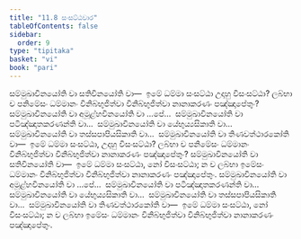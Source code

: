 ```yaml
---
title: "11.8 සංසට්ඨවාර"
tableOfContents: false
sidebar:
  order: 9
type: "tipitaka"
basket: "vi"
book: "pari"
---
```



<DynamicBreadcrumb />

<Division number="351" book="pari">

<Paragraph number="1736" book="pari">
සම්මුඛාවිනයෝති වා සතිවිනයෝති වා—  ඉමේ ධම්මා සංසට්ඨා උදාහු විසංසට්ඨා? ලබ්භා ච පනිමේසං ධම්මානං විනිබ්භුජිත්වා විනිබ්භුජිත්වා නානාකරණං පඤ්ඤාපේතුං? සම්මුඛාවිනයෝති වා අමූළ්හවිනයෝති වා …පේ…  සම්මුඛාවිනයෝති වා පටිඤ්ඤාතකරණන්ති වා…  සම්මුඛාවිනයෝති වා යේභුය්‍යසිකාති වා…  සම්මුඛාවිනයෝති වා තස්සපාපියසිකාති වා…  සම්මුඛාවිනයෝති වා තිණවත්ථාරකෝති වා—  ඉමේ ධම්මා සංසට්ඨා, උදාහු විසංසට්ඨා? ලබ්භා ච පනිමේසං ධම්මානං විනිබ්භුජිත්වා විනිබ්භුජිත්වා නානාකරණං පඤ්ඤාපේතුං?
</Paragraph>

<Paragraph number="1737" book="pari">
සම්මුඛාවිනයෝති වා සතිවිනයෝති වා—  ඉමේ ධම්මා සංසට්ඨා, නෝ විසංසට්ඨා; න ච ලබ්භා ඉමේසං ධම්මානං විනිබ්භුජිත්වා විනිබ්භුජිත්වා නානාකරණං පඤ්ඤාපේතුං. සම්මුඛාවිනයෝති වා අමූළ්හවිනයෝති වා …පේ…  සම්මුඛාවිනයෝති වා පටිඤ්ඤාතකරණන්ති වා…  සම්මුඛාවිනයෝති වා යේභුය්‍යසිකාති වා…  සම්මුඛාවිනයෝති වා තස්සපාපියසිකාති වා…  සම්මුඛාවිනයෝති වා තිණවත්ථාරකෝති වා—  ඉමේ ධම්මා සංසට්ඨා, නෝ විසංසට්ඨා; න ච ලබ්භා ඉමේසං ධම්මානං විනිබ්භුජිත්වා විනිබ්භුජිත්වා නානාකරණං පඤ්ඤාපේතුං.
</Paragraph>
</Division>